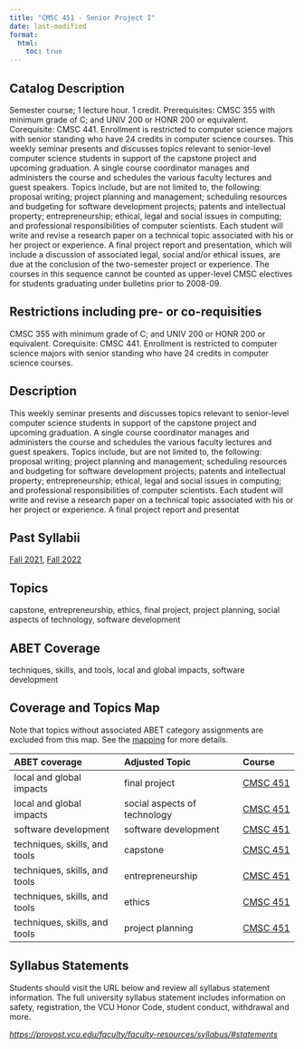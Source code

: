 ```yaml
---
title: "CMSC 451 - Senior Project I"
date: last-modified
format:
  html:
    toc: true
---
```


## Catalog Description

Semester course; 1 lecture hour. 1 credit. Prerequisites: CMSC 355 with minimum grade of C; and UNIV 200 or HONR 200 or equivalent. Corequisite: CMSC 441. Enrollment is restricted to computer science majors with senior standing who have 24 credits in computer science courses. This weekly seminar presents and discusses topics relevant to senior-level computer science students in support of the capstone project and upcoming graduation. A single course coordinator manages and administers the course and schedules the various faculty lectures and guest speakers. Topics include, but are not limited to, the following: proposal writing; project planning and management; scheduling resources and budgeting for software development projects; patents and intellectual property; entrepreneurship; ethical, legal and social issues in computing; and professional responsibilities of computer scientists. Each student will write and revise a research paper on a technical topic associated with his or her project or experience. A final project report and presentation, which will include a discussion of associated legal, social and/or ethical issues, are due at the conclusion of the two-semester project or experience. The courses in this sequence cannot be counted as upper-level CMSC electives for students graduating under bulletins prior to 2008-09.


## Restrictions including pre- or co-requisities
 
CMSC 355 with minimum grade of C; and UNIV 200 or HONR 200 or equivalent. Corequisite: CMSC 441. Enrollment is restricted to computer science majors with senior standing who have 24 credits in computer science courses.

## Description

This weekly seminar presents and discusses topics relevant to senior-level computer science students in support of the capstone project and upcoming graduation. A single course coordinator manages and administers the course and schedules the various faculty lectures and guest speakers. Topics include, but are not limited to, the following: proposal writing; project planning and management; scheduling resources and budgeting for software development projects; patents and intellectual property; entrepreneurship; ethical, legal and social issues in computing; and professional responsibilities of computer scientists. Each student will write and revise a research paper on a technical topic associated with his or her project or experience. A final project report and presentat

## Past Syllabii

<a href='./202210/CMSC_451_Syllabus_Fall_2021.pdf'>Fall 2021</a>, <a href='./202310/CMSC_451_Syllabus_Fall_2022.pdf'>Fall 2022</a>

## Topics

capstone, entrepreneurship, ethics, final project, project planning, social aspects of technology, software development

## ABET Coverage

techniques, skills, and tools, local and global impacts, software development

## Coverage and Topics Map

Note that topics without associated ABET category assignments are excluded from this map.  See the [mapping](https://docs.google.com/spreadsheets/d/1qrN3L7eRLsM-aVMHYaLQN-FMYtrTJf0_h6dLKlUdPkk/edit#gid=338318647) for more details.

ABET coverage                  Adjusted Topic                Course
-----------------------------  ----------------------------  ----------------------------------
local and global impacts       final project                 <a href='CMSC451.qmd'>CMSC 451</a>
local and global impacts       social aspects of technology  <a href='CMSC451.qmd'>CMSC 451</a>
software development           software development          <a href='CMSC451.qmd'>CMSC 451</a>
techniques, skills, and tools  capstone                      <a href='CMSC451.qmd'>CMSC 451</a>
techniques, skills, and tools  entrepreneurship              <a href='CMSC451.qmd'>CMSC 451</a>
techniques, skills, and tools  ethics                        <a href='CMSC451.qmd'>CMSC 451</a>
techniques, skills, and tools  project planning              <a href='CMSC451.qmd'>CMSC 451</a>


## Syllabus Statements

Students should visit the URL below and review all syllabus statement information. The full university syllabus statement includes information on safety, registration, the VCU Honor Code, student conduct, withdrawal and more.

*<https://provost.vcu.edu/faculty/faculty-resources/syllabus/#statements>*


